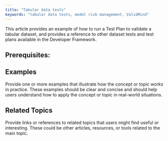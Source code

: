 ```yaml
---
title: "Tabular data tests"
keywords: "tabular data tests, model risk management, ValidMind"
---
```


This article provides an example of how to run a Test Plan to validate a tabular dataset, and provides a reference to other dataset tests and test plans available in the Developer Framework. 

## Prerequisites:


## Examples

Provide one or more examples that illustrate how the concept or topic works in practice. These examples should be clear and concise and should help users understand how to apply the concept or topic in real-world situations.

## Related Topics

Provide links or references to related topics that users might find useful or interesting. These could be other articles, resources, or tools related to the main topic.
